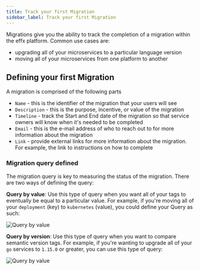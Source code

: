 ```yaml
---
title: Track your first Migration
sidebar_label: Track your first Migration
---
```


Migrations give you the ability to track the completion of a migration within the effx platform.  Common use cases are:
  - upgrading all of your microservices to a particular language version
  - moving all of your microservices from one platform to another

## Defining your first Migration

A migration is comprised of the following parts
- `Name` - this is the identifier of the migration that your users will see
- `Description` - this is the purpose, incentive, or value of the migration
- `Timeline` - track the Start and End date of the migration so that service owners will know when it's needed to be completed
- `Email` - this is the e-mail address of who to reach out to for more information about the migration
- `Link` - provide external links for more information about the migration.  For example, the link to instructions on how to complete

### Migration query defined

The migration query is key to measuring the status of the migration.  There are two ways of defining the query:


**Query by value**: Use this type of query when you want all of your tags to eventually be equal to a particular value.  For example, if you're moving all of your `deployment` (key) to `kubernetes` (value), you could define your Query as such:

![Query by value](/img/migration-kubernetes.png)


**Query by version**: Use this type of query when you want to compare semantic version tags.  For example, if you're wanting to upgrade all of your `go` services to `1.15.0` or greater, you can use this type of query:

![Query by value](/img/migration-go.png)
